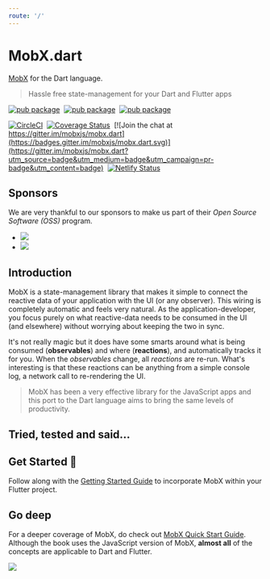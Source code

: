```yaml
---
route: '/'
---
```



# MobX.dart

[MobX](https://github.com/mobxjs/mobx) for the Dart language.

> Hassle free state-management for your Dart and Flutter apps

[![pub package](https://img.shields.io/pub/v/mobx.svg?label=mobx&color=blue)](https://pub.dartlang.org/packages/mobx)&nbsp;
[![pub package](https://img.shields.io/pub/v/flutter_mobx.svg?label=flutter_mobx&color=blue)](https://pub.dartlang.org/packages/flutter_mobx)&nbsp;
[![pub package](https://img.shields.io/pub/v/mobx_codegen.svg?label=mobx_codegen&color=blue)](https://pub.dartlang.org/packages/mobx_codegen)&nbsp;

[![CircleCI](https://circleci.com/gh/mobxjs/mobx.dart.svg?style=svg)](https://circleci.com/gh/mobxjs/mobx.dart)&nbsp;
[![Coverage Status](https://img.shields.io/codecov/c/github/mobxjs/mobx.dart/master.svg)](https://codecov.io/gh/mobxjs/mobx.dart)&nbsp;
[![Join the chat at https://gitter.im/mobxjs/mobx.dart](https://badges.gitter.im/mobxjs/mobx.dart.svg)](https://gitter.im/mobxjs/mobx.dart?utm_source=badge&utm_medium=badge&utm_campaign=pr-badge&utm_content=badge)&nbsp;
[![Netlify Status](https://api.netlify.com/api/v1/badges/05330d31-0411-4aac-a278-76615bcaff9e/deploy-status)](https://app.netlify.com/sites/mobx-dart/deploys)&nbsp;

## Sponsors

We are very thankful to our sponsors to make us part of their _Open Source Software (OSS)_ program.

- [<img src={publicisSapientLogo} height={64} />](https://publicis.sapient.com)
- [<img src={wunderdogLogo} height={64} />](https://wunderdog.fi)

## Introduction

MobX is a state-management library that makes it simple to connect the
reactive data of your application with the UI (or any observer). This wiring is completely automatic
and feels very natural. As the application-developer, you focus purely on what reactive-data
needs to be consumed in the UI (and elsewhere) without worrying about keeping the two
in sync.

It's not really magic but it does have some smarts around what is being consumed (**observables**)
and where (**reactions**), and automatically tracks it for you. When the _observables_
change, all _reactions_ are re-run. What's interesting is that these reactions can be anything from a simple
console log, a network call to re-rendering the UI.

> MobX has been a very effective library for the JavaScript
> apps and this port to the Dart language aims to bring the same levels of productivity.

## Tried, tested and said...


<TestimonialList />

## Get Started 🚀

Follow along with the [Getting Started Guide](/getting-started) to incorporate MobX within your Flutter project.

## Go deep

For a deeper coverage of MobX, do check out [MobX Quick Start Guide](https://www.packtpub.com/web-development/mobx-quick-start-guide). Although the book uses the JavaScript version of MobX, **almost all** of the concepts are applicable to Dart and Flutter.

<a href="https://www.packtpub.com/web-development/mobx-quick-start-guide">
  <img src={book} />
</a>
